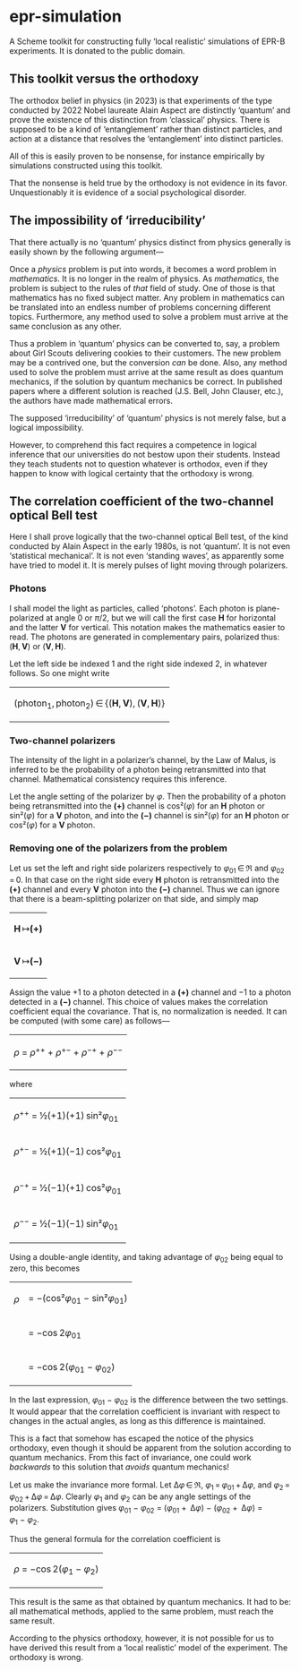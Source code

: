 =epr-simulation=

A Scheme toolkit for constructing fully ‘local realistic’ simulations
of EPR-B experiments. It is donated to the public domain.

== This toolkit versus the orthodoxy ==

The orthodox belief in physics (in 2023) is that experiments of the
type conducted by 2022 Nobel laureate Alain Aspect are distinctly
‘quantum’ and prove the existence of this distinction from ‘classical’
physics. There is supposed to be a kind of ‘entanglement’ rather than
distinct particles, and action at a distance that resolves the
‘entanglement’ into distinct particles.

All of this is easily proven to be nonsense, for instance empirically
by simulations constructed using this toolkit.

That the nonsense is held true by the orthodoxy is not evidence in its
favor. Unquestionably it is evidence of a social psychological
disorder.

== The impossibility of ‘irreducibility’ ==

That there actually is no ‘quantum’ physics distinct from physics
generally is easily shown by the following argument—

Once a ''physics'' problem is put into words, it becomes a word
problem in ''mathematics''. It is no longer in the realm of
physics. As ''mathematics'', the problem is subject to the rules of
''that'' field of study. One of those is that mathematics has no fixed
subject matter. Any problem in mathematics can be translated into an
endless number of problems concerning different topics. Furthermore,
any method used to solve a problem must arrive at the same conclusion
as any other.

Thus a problem in ‘quantum’ physics can be converted to, say, a
problem about Girl Scouts delivering cookies to their customers. The
new problem may be a contrived one, but the conversion ''can'' be
done. Also, any method used to solve the problem must arrive at the
same result as does quantum mechanics, if the solution by quantum
mechanics be correct. In published papers where a different solution
is reached (J.S. Bell, John Clauser, etc.), the authors have made
mathematical errors.

The supposed ‘irreducibility’ of ‘quantum’ physics is not merely
false, but a logical impossibility.

However, to comprehend this fact requires a competence in logical
inference that our universities do not bestow upon their
students. Instead they teach students not to question whatever is
orthodox, even if they happen to know with logical certainty that the
orthodoxy is wrong.

== The correlation coefficient of the two-channel optical Bell test ==

Here I shall prove logically that the two-channel optical Bell test,
of the kind conducted by Alain Aspect in the early 1980s, is not
‘quantum’. It is not even ‘statistical mechanical’. It is not even
‘standing waves’, as apparently some have tried to model it. It is
merely pulses of light moving through polarizers.

=== Photons ===

I shall model the light as particles, called ‘photons’. Each photon is
plane-polarized at angle 0 or ''&pi;''/2, but we will call the first
case '''H''' for horizontal and the latter '''V''' for vertical. This
notation makes the mathematics easier to read. The photons are
generated in complementary pairs, polarized thus:
('''H''',&thinsp;'''V''') or ('''V''',&thinsp;'''H''').

Let the left side be indexed 1 and the right side indexed 2, in
whatever follows. So one might write

{|
|(photon<sub>1</sub>,&thinsp;photon<sub>2</sub>)&thinsp;&isin;&thinsp;{('''H''',&thinsp;'''V'''),&thinsp;('''V''',&thinsp;'''H''')}
|}

=== Two-channel polarizers ===

The intensity of the light in a polarizer’s channel, by the Law of
Malus, is inferred to be the probability of a photon being
retransmitted into that channel. Mathematical consistency requires
this inference.

Let the angle setting of the polarizer by ''&phi;''. Then the
probability of a photon being retransmitted into the '''(+)''' channel
is cos²(''&phi;'') for an '''H''' photon or sin²(''&phi;'') for a
'''V''' photon, and into the '''(&minus;)''' channel is sin²(''&phi;'') for
an '''H''' photon or cos²(''&phi;'') for a '''V''' photon.

=== Removing one of the polarizers from the problem ===

Let us set the left and right side polarizers respectively to
''&phi;''<sub>01</sub>&thinsp;&isin;&thinsp;&real; and
''&phi;''<sub>02</sub>&thinsp;=&thinsp;0. In that case on the right
side every '''H''' photon is retransmitted into the '''(+)''' channel
and every '''V''' photon into the '''(&minus;)''' channel. Thus we can
ignore that there is a beam-splitting polarizer on that side, and
simply map

{|
|'''H'''&thinsp;↦'''(+)'''
|-
|'''V'''&thinsp;↦'''(&minus;)'''
|}

Assign the value +1 to a photon detected in a '''(+)''' channel and
&minus;1 to a photon detected in a '''(&minus;)''' channel. This
choice of values makes the correlation coefficient equal the
covariance. That is, no normalization is needed. It can be computed
(with some care) as follows&mdash;

{|
|''&rho;'' = ''&rho;''<sup>++</sup> + ''&rho;''<sup>+&minus;</sup> + ''&rho;''<sup>&minus;+</sup> + ''&rho;''<sup>&minus;&minus;</sup>
|}

where

{|
|''&rho;''<sup>++</sup> = &frac12;(+1)(+1)&thinsp;sin²''&phi;''<sub>01</sub>
|-
|''&rho;''<sup>+&minus;</sup> = &frac12;(+1)(&minus;1)&thinsp;cos²''&phi;''<sub>01</sub>
|-
|''&rho;''<sup>&minus;+</sup> = &frac12;(&minus;1)(+1)&thinsp;cos²''&phi;''<sub>01</sub>
|-
|''&rho;''<sup>&minus;&minus;</sup> = &frac12;(&minus;1)(&minus;1)&thinsp;sin²''&phi;''<sub>01</sub>
|}

Using a double-angle identity, and taking advantage of
''&phi;''<sub>02</sub> being equal to zero, this becomes

{|
|''&rho;'' || = &minus;(cos²''&phi;''<sub>01</sub> &minus; sin²''&phi;''<sub>01</sub>)
|-
|&nbsp;    || = &minus;cos&thinsp;2''&phi;''<sub>01</sub>
|-
|&nbsp;    || = &minus;cos&thinsp;2(''&phi;''<sub>01</sub> &minus; ''&phi;''<sub>02</sub>)
|}

In the last expression,
''&phi;''<sub>01</sub>&nbsp;&minus;&nbsp;''&phi;''<sub>02</sub> is the
difference between the two settings. It would appear that the
correlation coefficient is invariant with respect to changes in the
actual angles, as long as this difference is maintained.

This is a fact that somehow has escaped the notice of the physics
orthodoxy, even though it should be apparent from the solution
according to quantum mechanics. From this fact of invariance, one could work
''backwards'' to this solution that ''avoids'' quantum mechanics!

Let us make the invariance more formal.  Let
&Delta;''&phi;''&thinsp;&isin;&thinsp;&real;,
''&phi;''<sub>1</sub>&thinsp;=&thinsp;''&phi;''<sub>01</sub>&thinsp;+&thinsp;&Delta;''&phi;'',
and
''&phi;''<sub>2</sub>&thinsp;=&thinsp;''&phi;''<sub>02</sub>&thinsp;+&thinsp;&Delta;''&phi;''&thinsp;=&thinsp;&Delta;''&phi;''.
Clearly ''&phi;''<sub>1</sub> and ''&phi;''<sub>2</sub> can be any
angle settings of the polarizers. Substitution gives
''&phi;''<sub>01</sub>&nbsp;&minus;&nbsp;''&phi;''<sub>02</sub> =
(''&phi;''<sub>01</sub>&nbsp;+&nbsp;&thinsp;&Delta;''&phi;'')&nbsp;&minus;&nbsp;(''&phi;''<sub>02</sub>&nbsp;+&nbsp;&thinsp;&Delta;''&phi;'')
= ''&phi;''<sub>1</sub>&nbsp;&minus;&nbsp;''&phi;''<sub>2</sub>.

Thus the general formula for the correlation coefficient is

{|
|''&rho;'' = &minus;cos&thinsp;2(''&phi;''<sub>1</sub> &minus; ''&phi;''<sub>2</sub>)
|}

This result is the same as that obtained by quantum mechanics. It had
to be: all mathematical methods, applied to the same problem, must
reach the same result.

According to the physics orthodoxy, however, it is not possible for us
to have derived this result from a ‘local realistic’ model of the
experiment. The orthodoxy is wrong.
